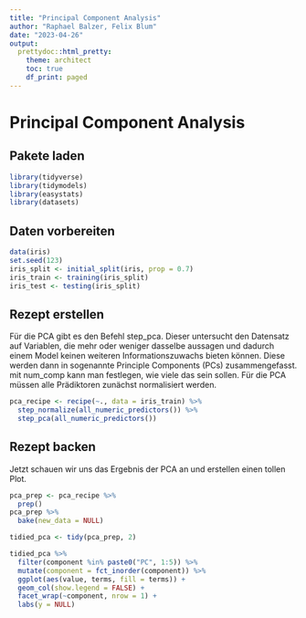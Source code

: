 ```yaml
---
title: "Principal Component Analysis"
author: "Raphael Balzer, Felix Blum"
date: "2023-04-26"
output: 
  prettydoc::html_pretty:
    theme: architect
    toc: true
    df_print: paged
---
```


# Principal Component Analysis
## Pakete laden

```r
library(tidyverse)
library(tidymodels)
library(easystats)
library(datasets)
```

## Daten vorbereiten

```r
data(iris)
set.seed(123)
iris_split <- initial_split(iris, prop = 0.7)
iris_train <- training(iris_split)
iris_test <- testing(iris_split)
```

## Rezept erstellen

Für die PCA gibt es den Befehl step_pca. Dieser untersucht den Datensatz auf Variablen, die mehr oder weniger dasselbe aussagen und dadurch einem Model keinen weiteren Informationszuwachs bieten können. Diese werden dann in sogenannte Principle Components (PCs) zusammengefasst. mit num_comp kann man festlegen, wie viele das sein sollen. Für die PCA müssen alle Prädiktoren zunächst normalisiert werden.

```r
pca_recipe <- recipe(~., data = iris_train) %>%
  step_normalize(all_numeric_predictors()) %>%
  step_pca(all_numeric_predictors())
```

## Rezept backen

Jetzt schauen wir uns das Ergebnis der PCA an und erstellen einen tollen Plot.

```r
pca_prep <- pca_recipe %>% 
  prep()
pca_prep %>% 
  bake(new_data = NULL)
```
```r
tidied_pca <- tidy(pca_prep, 2)

tidied_pca %>%
  filter(component %in% paste0("PC", 1:5)) %>%
  mutate(component = fct_inorder(component)) %>%
  ggplot(aes(value, terms, fill = terms)) +
  geom_col(show.legend = FALSE) +
  facet_wrap(~component, nrow = 1) +
  labs(y = NULL)
```

